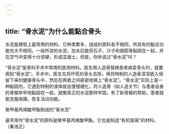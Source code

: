 ```yaml
---
---
---
```

title: “骨水泥”为什么能黏合骨头
---




水泥是建筑上最常用的材料。它种类繁多，组成的原料各不相同，所具有的黏合功能也大不相同。一般所说的水泥，加水后能将石子、沙子和钢筋等黏固在一起，并在空气中变得十分坚硬，形成混凝土。但是，你听说过“骨水泥”吗？

“骨水泥”是骨科手术中常用的医用材料。医生用人造骨替换患者病变骨头时，就要用到“骨水泥”。手术中，医生先将坏死的骨头去除，再将特制的人造骨深深嵌入保留下来的健康骨头中，然后在两者之间密密地填上“骨水泥”。“骨水泥”实际上是一种黏固剂，它遇到特制的液体就会慢慢硬化，将人造骨（如人造关节）与患者自身的骨骼牢牢地黏固在一起，就像真正的水泥那样牢固。有了新骨骼的帮助，患者就能克服病痛，恢复活动功能。

聚甲基丙烯酸甲酯制成的“骨水泥”



最早用作“骨水泥”的原料是聚甲基丙烯酸甲酯，它也是制造“有机玻璃”的材料。（秦浩正）